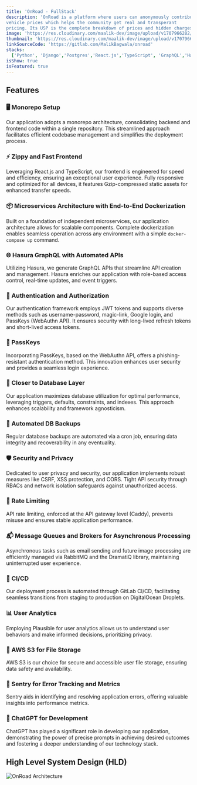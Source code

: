 ```yaml
---
title: 'OnRoad - FullStack'
description: 'OnRoad is a platform where users can anonymously contribute
vehicle prices which helps the community get real and transperant
pricing. Its USP is the complete breakdown of prices and hidden charges which seperates it from the competetion, It is by far the project I am most proud of.'
image: 'https://res.cloudinary.com/maalik-dev/image/upload/v1707966282/Screenshot_2024-02-15_at_8.28.12_AM_hrsfwn.png'
thumbnail: 'https://res.cloudinary.com/maalik-dev/image/upload/v1707966282/Screenshot_2024-02-15_at_8.28.12_AM_hrsfwn.png'
linkSourceCode: 'https://gitlab.com/MalikBagwala/onroad'
stacks:
  ['Python', 'Django','Postgres','React.js','TypeScript', 'GraphQL','Hasura','Caddy','Plausible', 'GitLab',  'RabbitMQ', 'AWS','DigitalOcean']
isShow: true
isFeatured: true
---
```


## Features

### 🖥️ Monorepo Setup

Our application adopts a monorepo architecture, consolidating backend and frontend code within a single repository. This streamlined approach facilitates efficient codebase management and simplifies the deployment process.

### ⚡ Zippy and Fast Frontend

Leveraging React.js and TypeScript, our frontend is engineered for speed and efficiency, ensuring an exceptional user experience. Fully responsive and optimized for all devices, it features Gzip-compressed static assets for enhanced transfer speeds.

### 📦 Microservices Architecture with End-to-End Dockerization

Built on a foundation of independent microservices, our application architecture allows for scalable components. Complete dockerization enables seamless operation across any environment with a simple `docker-compose up` command.

### 🌐 Hasura GraphQL with Automated APIs

Utilizing Hasura, we generate GraphQL APIs that streamline API creation and management. Hasura enriches our application with role-based access control, real-time updates, and event triggers.

### 🔐 Authentication and Authorization

Our authentication framework employs JWT tokens and supports diverse methods such as username-password, magic-link, Google login, and PassKeys (WebAuthn API). It ensures security with long-lived refresh tokens and short-lived access tokens.

### 🔑 PassKeys

Incorporating PassKeys, based on the WebAuthn API, offers a phishing-resistant authentication method. This innovation enhances user security and provides a seamless login experience.

### 💾 Closer to Database Layer

Our application maximizes database utilization for optimal performance, leveraging triggers, defaults, constraints, and indexes. This approach enhances scalability and framework agnosticism.

### 🔄 Automated DB Backups

Regular database backups are automated via a cron job, ensuring data integrity and recoverability in any eventuality.

### 🛡️ Security and Privacy

Dedicated to user privacy and security, our application implements robust measures like CSRF, XSS protection, and CORS. Tight API security through RBACs and network isolation safeguards against unauthorized access.

### 🚦 Rate Limiting

API rate limiting, enforced at the API gateway level (Caddy), prevents misuse and ensures stable application performance.

### 📬 Message Queues and Brokers for Asynchronous Processing

Asynchronous tasks such as email sending and future image processing are efficiently managed via RabbitMQ and the DramatiQ library, maintaining uninterrupted user experience.

### 🚀 CI/CD

Our deployment process is automated through GitLab CI/CD, facilitating seamless transitions from staging to production on DigitalOcean Droplets.

### 📊 User Analytics

Employing Plausible for user analytics allows us to understand user behaviors and make informed decisions, prioritizing privacy.

### 📁 AWS S3 for File Storage

AWS S3 is our choice for secure and accessible user file storage, ensuring data safety and availability.

### 🐛 Sentry for Error Tracking and Metrics

Sentry aids in identifying and resolving application errors, offering valuable insights into performance metrics.

### 🤖 ChatGPT for Development

ChatGPT has played a significant role in developing our application, demonstrating the power of precise prompts in achieving desired outcomes and fostering a deeper understanding of our technology stack.

## High Level System Design (HLD)

![OnRoad Architecture](https://res.cloudinary.com/maalik-dev/image/upload/v1709618996/onroad_architecture.png)
